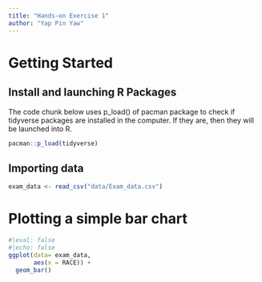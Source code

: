 ```yaml
---
title: "Hands-on Exercise 1"
author: "Yap Pin Yaw"
---
```


# Getting Started

## Install and launching R Packages

The code chunk below uses p_load() of pacman package to check if tidyverse packages are installed in the computer. If they are, then they will be launched into R.

```r
pacman::p_load(tidyverse)
```

## Importing data

```r
exam_data <- read_csv("data/Exam_data.csv")
```

# Plotting a simple bar chart

```r
#|eval: false
#|echo: false
ggplot(data= exam_data,
       aes(x = RACE)) +
  geom_bar()
```
